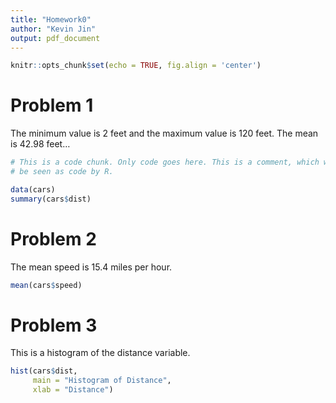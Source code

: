 ```yaml
---
title: "Homework0"
author: "Kevin Jin"
output: pdf_document
---
```


```r
knitr::opts_chunk$set(echo = TRUE, fig.align = 'center')
```

# Problem 1

The minimum value is 2 feet and the maximum value is 120 feet. The mean is 42.98 feet...

```r
# This is a code chunk. Only code goes here. This is a comment, which will not 
# be seen as code by R.

data(cars)
summary(cars$dist)
```

# Problem 2

The mean speed is 15.4 miles per hour. 

```r
mean(cars$speed)
```

\newpage

# Problem 3

This is a histogram of the distance variable.

```r
hist(cars$dist, 
     main = "Histogram of Distance", 
     xlab = "Distance")
```